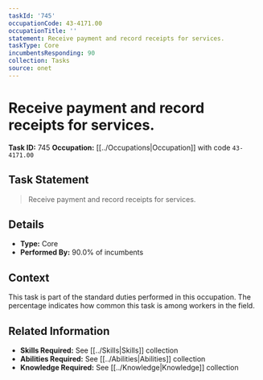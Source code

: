```yaml
---
taskId: '745'
occupationCode: 43-4171.00
occupationTitle: ''
statement: Receive payment and record receipts for services.
taskType: Core
incumbentsResponding: 90
collection: Tasks
source: onet
---
```

# Receive payment and record receipts for services.

**Task ID:** 745
**Occupation:** [[../Occupations|Occupation]] with code `43-4171.00`

## Task Statement

> Receive payment and record receipts for services.

## Details

- **Type:** Core
- **Performed By:** 90.0% of incumbents

## Context

This task is part of the standard duties performed in this occupation. The percentage indicates how common this task is among workers in the field.

## Related Information

- **Skills Required:** See [[../Skills|Skills]] collection
- **Abilities Required:** See [[../Abilities|Abilities]] collection
- **Knowledge Required:** See [[../Knowledge|Knowledge]] collection
